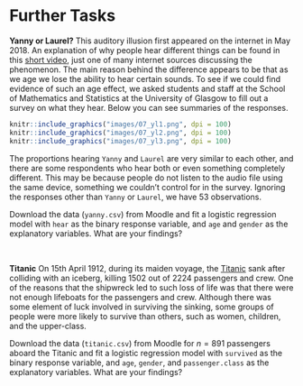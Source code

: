 # Further Tasks {-}

**Yanny or Laurel?**
This auditory illusion first appeared on the internet in May 2018. An explanation of why people hear different things can be found in this [short video](https://www.youtube.com/watch?v=yDiXQl7grPQ), just one of many internet sources discussing the phenomenon. The main reason behind the difference appears to be that as we age we lose the ability to hear certain sounds. To see if we could find evidence of such an age effect, we asked students and staff at the School of Mathematics and Statistics at the University of Glasgow to fill out a survey on what they hear. Below you can see summaries of the responses.

```r
knitr::include_graphics("images/07_yl1.png", dpi = 100)
knitr::include_graphics("images/07_yl2.png", dpi = 100)
knitr::include_graphics("images/07_yl3.png", dpi = 100)
```

The proportions hearing `Yanny` and `Laurel` are very similar to each other, and there are some respondents who hear both or even something completely different. This may be because people do not listen to the audio file using the same device, something we couldn't control for in the survey. Ignoring the responses other than `Yanny` or `Laurel`, we have 53 observations.

Download the data (`yanny.csv`) from Moodle and fit a logistic regression model with `hear` as the binary response variable, and `age` and `gender` as the explanatory variables. What are your findings?

<br>

**Titanic**
On 15th April 1912, during its maiden voyage, the [Titanic](https://en.wikipedia.org/wiki/RMS_Titanic) sank after colliding with an iceberg, killing 1502 out of 2224 passengers and crew. One of the reasons that the shipwreck led to such loss of life was that there were not enough lifeboats for the passengers and crew. Although there was some element of luck involved in surviving the sinking, some groups of people were more likely to survive than others, such as women, children, and the upper-class. 

Download the data (`titanic.csv`) from Moodle for $n = 891$ passengers aboard the Titanic and fit a logistic regression model with `survived` as the binary response variable, and `age`, `gender`, and `passenger.class` as the explanatory variables. What are your findings?

<br>
<br>







